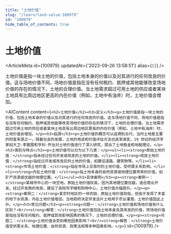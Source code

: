 ```yaml
---
title: "土地价值"
slug: "/learn/land-value-100979"
id: "100979"
hide_table_of_contents: true
---
```



# 土地价值

<ArticleMeta id={100979} updatedAt={'2023-09-26 13:58:51'} alias={`[]`} />
<div className='border-solid border-b border-t-0 my-4 border-[var(--ifm-color-gray-300)]' />

土地价值是指一块土地的价值，包括土地本身的价值以及对其进行的任何改良的价值。这与场地价值不同，场地价值是指在没有任何租约、抵押或其他能够改变场地价值的存在的情况下，土地的合理价值。当土地需求超过可用土地的供应或者某块土地具有比周边地区更高的内在价值（例如，土地中有油井）时，土地价值会增加。

<AIContent content={`<h2>土地价值</h2><h3>定义</h3><p>土地价值是指一块土地的价值，包括土地本身的价值以及对其进行的任何改良的价值。这与场地价值不同，场地价值是指在没有任何租约、抵押或其他能够改变场地价值的存在的情况下，土地的合理价值。当土地需求超过可用土地的供应或者某块土地具有比周边地区更高的内在价值（例如，土地中有油井）时，土地价值会增加。</p><h3>起源</h3><p>土地价值的概念可以追溯到古代，当时土地是主要的财富来源之一。随着社会的发展，土地的用途和价值评估方法也逐渐演变。19 世纪的经济学家如大卫·李嘉图和亨利·乔治对土地价值进行了深入研究，提出了土地租金和地租理论。</p><h3>类别与特点</h3><p>土地价值可以分为以下几类：</p><ul><li><strong>原始土地价值：</strong>指未经过任何开发或改良的土地的价值。</li><li><strong>改良土地价值：</strong>指经过开发或改良后的土地的价值，如建设道路、建筑物等。</li><li><strong>市场土地价值：</strong>指在市场上交易时的土地价值，受供需关系影响。</li><li><strong>内在土地价值：</strong>指土地本身的自然资源或地理位置带来的价值，如矿产资源或优越的地理位置。</li></ul><h3>具体案例</h3><p><strong>案例一：</strong>某城市中心的一块空地，原始土地价值较高，因为其地理位置优越，适合商业开发。经过开发商的改良，建设了高档写字楼和购物中心，土地价值大幅提升。</p><p><strong>案例二：</strong>某农村地区的一块农田，原始土地价值较低，但由于发现了丰富的地下水资源，内在土地价值增加。当地政府决定开发这片土地用于农业灌溉，土地价值因此上升。</p><h3>常见问题</h3><p><strong>问题一：</strong>土地价值和场地价值有什么区别？<br/><strong>解答：</strong>土地价值包括土地本身及其改良的价值，而场地价值是指在没有任何租约、抵押或其他影响因素的情况下，土地的合理价值。</p><p><strong>问题二：</strong>土地价值会受到哪些因素影响？<br/><strong>解答：</strong>土地价值受供需关系、地理位置、自然资源、政策法规等多种因素影响。</p>`} id={100979} />

